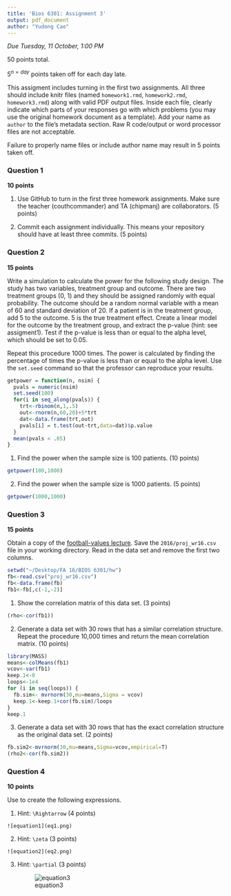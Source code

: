```yaml
---
title: 'Bios 6301: Assignment 3'
output: pdf_document
author: "Yudong Cao"
---
```


*Due Tuesday, 11 October, 1:00 PM*

50 points total.

$5^{n=day}$ points taken off for each day late.

This assigment includes turning in the first two assignments. All three should
include knitr files (named `homework1.rmd`, `homework2.rmd`, `homework3.rmd`)
along with valid PDF output files. Inside each file, clearly indicate which
parts of your responses go with which problems (you may use the original homework
document as a template). Add your name as `author` to the file's metadata section.
Raw R code/output or word processor files are not acceptable.

Failure to properly name files or include author name may result in 5 points taken off.

### Question 1 ###

**10 points**

1. Use GitHub to turn in the first three homework assignments. Make sure the teacher (couthcommander) and TA (chipmanj) are collaborators. (5 points)

2. Commit each assignment individually.  This means your repository should have at least three commits. (5 points)

### Question 2 ###

**15 points**

Write a simulation to calculate the power for the following study
design.  The study has two variables, treatment group and outcome.
There are two treatment groups (0, 1) and they should be assigned
randomly with equal probability.  The outcome should be a random normal
variable with a mean of 60 and standard deviation of 20.  If a patient
is in the treatment group, add 5 to the outcome.  5 is the true
treatment effect.  Create a linear model for the outcome by the
treatment group, and extract the p-value (hint: see assigment1).
Test if the p-value is less than or equal to the alpha level, which
should be set to 0.05.

Repeat this procedure 1000 times. The power is calculated by finding
the percentage of times the p-value is less than or equal to the alpha
level.  Use the `set.seed` command so that the professor can reproduce
your results.

```r
getpower = function(n, nsim) {
  pvals = numeric(nsim)
  set.seed(100)
  for(i in seq_along(pvals)) {
    trt<-rbinom(n,1,.5) 
    out<-rnorm(n,60,20)+5*trt
    dat<-data.frame(trt,out)
    pvals[i] = t.test(out~trt,data=dat)$p.value 
  }
  mean(pvals < .05)
}
```

1. Find the power when the sample size is 100 patients. (10 points)
```r
getpower(100,1000)
```

2. Find the power when the sample size is 1000 patients. (5 points)
```r
getpower(1000,1000)
```

### Question 3 ###

**15 points**

Obtain a copy of the [football-values lecture](https://github.com/couthcommander/football-values).
Save the `2016/proj_wr16.csv` file in your working directory.  Read
in the data set and remove the first two columns.

```r
setwd("~/Desktop/FA 16/BIOS 6301/hw")
fb<-read.csv("proj_wr16.csv")
fb<-data.frame(fb)
fb1<-fb[,c(-1,-2)]
```

1. Show the correlation matrix of this data set. (3 points)
```r
(rho<-cor(fb1))
```

2. Generate a data set with 30 rows that has a similar correlation
structure.  Repeat the procedure 10,000 times and return the mean
correlation matrix. (10 points)
```r
library(MASS)
means<-colMeans(fb1)
vcov<-var(fb1)
keep.1<-0
loops<-1e4
for (i in seq(loops)) {
  fb.sim<- mvrnorm(30,mu=means,Sigma = vcov)
  keep.1<-keep.1+cor(fb.sim)/loops
}
keep.1
```

3. Generate a data set with 30 rows that has the exact correlation
structure as the original data set. (2 points)
```r
fb.sim2<-mvrnorm(30,mu=means,Sigma=vcov,empirical=T)
(rho2<-cor(fb.sim2))
```

### Question 4 ###

**10 points**

Use \LaTeX to create the following expressions.

1. Hint: `\Rightarrow` (4 points)

\begin{align*} 
\begin{split}
  P(B) & =\sum_j P(B|A_j)P(A_j), \\
  & \Rightarrow P(A_j|B)=\frac {P(B|A_j)P(A_j)}{\sum_j (B|A_j)P(A_j)} 
\end{split}
\end{align*}

    ![equation1](eq1.png)


2. Hint: `\zeta` (3 points)

\begin{align*}
  \hat f(\zeta)= \int^{\infty}_{-\infty} f(x)e^{-2\pi i x \zeta} dx
\end{align*}

    ![equation2](eq2.png)


3. Hint: `\partial` (3 points)
\begin{align*}
  \textbf{J}=\frac {d\textbf{f}}{d\textbf{x}}=\bigg[ \frac {\partial \textbf{f}}{\partial x_1} \dotsc \frac {\partial \textbf{f}}{\partial x_n} \bigg] =  
  \begin{bmatrix} 
  \frac {\partial f_1}{\partial x_1} & \dotsc & \frac {\partial f_1}{\partial x_n} \\
  \vdots & \ddots & \vdots \\
  \frac {\partial f_m}{\partial x_1} & \dotsc & \frac {\partial f_1}{\partial x_n} \\
  \end{bmatrix}
\end{align*}

    ![equation3](eq3.png)
